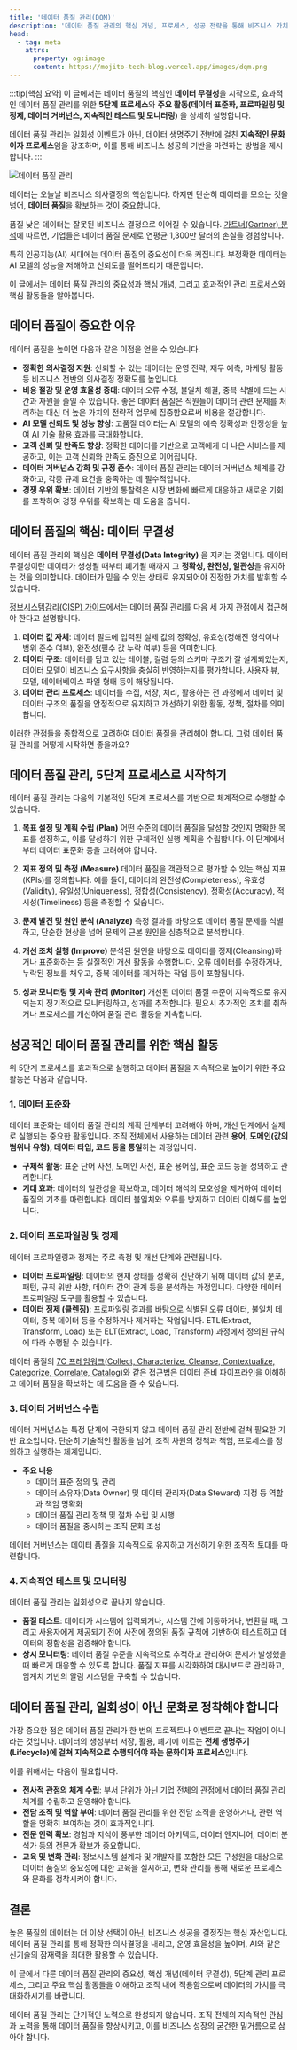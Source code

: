```yaml
---
title: '데이터 품질 관리(DQM)'
description: '데이터 품질 관리의 핵심 개념, 프로세스, 성공 전략을 통해 비즈니스 가치를 극대화하는 방법을 알아봅니다.'
head:
  - tag: meta
    attrs:
      property: og:image
      content: https://mojito-tech-blog.vercel.app/images/dqm.png
---
```


<ReadingTimeInfo minutesRead="6 min read" date="2025-05-26"/>

:::tip[핵심 요약]
이 글에서는 데이터 품질의 핵심인 **데이터 무결성**을 시작으로, 효과적인 데이터 품질 관리를 위한 **5단계 프로세스**와 **주요 활동(데이터 표준화, 프로파일링 및 정제, 데이터 거버넌스, 지속적인 테스트 및 모니터링)** 을 상세히 설명합니다.

데이터 품질 관리는 일회성 이벤트가 아닌, 데이터 생명주기 전반에 걸친 **지속적인 문화이자 프로세스**임을 강조하며, 이를 통해 비즈니스 성공의 기반을 마련하는 방법을 제시합니다.
:::

![데이터 품질 관리](/images/dqm.png)

데이터는 오늘날 비즈니스 의사결정의 핵심입니다. 하지만 단순히 데이터를 모으는 것을 넘어, **데이터 품질**을 확보하는 것이 중요합니다. 

품질 낮은 데이터는 잘못된 비즈니스 결정으로 이어질 수 있습니다. [가트너(Gartner) 분석](https://www.ibm.com/kr-ko/topics/data-quality)에 따르면, 기업들은 데이터 품질 문제로 연평균 1,300만 달러의 손실을 경험합니다. 

특히 인공지능(AI) 시대에는 데이터 품질의 중요성이 더욱 커집니다. 부정확한 데이터는 AI 모델의 성능을 저해하고 신뢰도를 떨어뜨리기 때문입니다.

이 글에서는 데이터 품질 관리의 중요성과 핵심 개념, 그리고 효과적인 관리 프로세스와 핵심 활동들을 알아봅니다.

## 데이터 품질이 중요한 이유

데이터 품질을 높이면 다음과 같은 이점을 얻을 수 있습니다.

*   **정확한 의사결정 지원**: 신뢰할 수 있는 데이터는 운영 전략, 재무 예측, 마케팅 활동 등 비즈니스 전반의 의사결정 정확도를 높입니다.
*   **비용 절감 및 운영 효율성 증대**: 데이터 오류 수정, 불일치 해결, 중복 식별에 드는 시간과 자원을 줄일 수 있습니다. 좋은 데이터 품질은 직원들이 데이터 관련 문제를 처리하는 대신 더 높은 가치의 전략적 업무에 집중함으로써 비용을 절감합니다.
*   **AI 모델 신뢰도 및 성능 향상**: 고품질 데이터는 AI 모델의 예측 정확성과 안정성을 높여 AI 기술 활용 효과를 극대화합니다.
*   **고객 신뢰 및 만족도 향상**: 정확한 데이터를 기반으로 고객에게 더 나은 서비스를 제공하고, 이는 고객 신뢰와 만족도 증진으로 이어집니다.
*   **데이터 거버넌스 강화 및 규정 준수**: 데이터 품질 관리는 데이터 거버넌스 체계를 강화하고, 각종 규제 요건을 충족하는 데 필수적입니다.
*   **경쟁 우위 확보**: 데이터 기반의 통찰력은 시장 변화에 빠르게 대응하고 새로운 기회를 포착하여 경쟁 우위를 확보하는 데 도움을 줍니다.

## 데이터 품질의 핵심: 데이터 무결성

데이터 품질 관리의 핵심은 **데이터 무결성(Data Integrity)** 을 지키는 것입니다. 데이터 무결성이란 데이터가 생성될 때부터 폐기될 때까지 그 **정확성, 완전성, 일관성**을 유지하는 것을 의미합니다. 데이터가 믿을 수 있는 상태로 유지되어야 진정한 가치를 발휘할 수 있습니다.

[정보시스템감리(CISP) 가이드](https://www.cisp.or.kr/wp-content/uploads/2020/03/%EB%8D%B0%EC%9D%B4%ED%84%B0%ED%92%88%EC%A7%88%EA%B4%80%EB%A6%AC%EC%A7%80%EC%B9%A8-Ver-2.1.pdf)에서는 데이터 품질 관리를 다음 세 가지 관점에서 접근해야 한다고 설명합니다.

1.  **데이터 값 자체**: 데이터 필드에 입력된 실제 값의 정확성, 유효성(정해진 형식이나 범위 준수 여부), 완전성(필수 값 누락 여부) 등을 의미합니다.
2.  **데이터 구조**: 데이터를 담고 있는 테이블, 컬럼 등의 스키마 구조가 잘 설계되었는지, 데이터 모델이 비즈니스 요구사항을 충실히 반영하는지를 평가합니다. 사용자 뷰, 모델, 데이터베이스 파일 형태 등이 해당됩니다.
3.  **데이터 관리 프로세스**: 데이터를 수집, 저장, 처리, 활용하는 전 과정에서 데이터 및 데이터 구조의 품질을 안정적으로 유지하고 개선하기 위한 활동, 정책, 절차를 의미합니다.

이러한 관점들을 종합적으로 고려하여 데이터 품질을 관리해야 합니다. 그럼 데이터 품질 관리를 어떻게 시작하면 좋을까요? 

## 데이터 품질 관리, 5단계 프로세스로 시작하기

데이터 품질 관리는 다음의 기본적인 5단계 프로세스를 기반으로 체계적으로 수행할 수 있습니다.

1.  **목표 설정 및 계획 수립 (Plan)**
    어떤 수준의 데이터 품질을 달성할 것인지 명확한 목표를 설정하고, 이를 달성하기 위한 구체적인 실행 계획을 수립합니다. 이 단계에서부터 데이터 표준화 등을 고려해야 합니다.

2.  **지표 정의 및 측정 (Measure)**
    데이터 품질을 객관적으로 평가할 수 있는 핵심 지표(KPIs)를 정의합니다. 예를 들어, 데이터의 완전성(Completeness), 유효성(Validity), 유일성(Uniqueness), 정합성(Consistency), 정확성(Accuracy), 적시성(Timeliness) 등을 측정할 수 있습니다.

3.  **문제 발견 및 원인 분석 (Analyze)**
    측정 결과를 바탕으로 데이터 품질 문제를 식별하고, 단순한 현상을 넘어 문제의 근본 원인을 심층적으로 분석합니다.

4.  **개선 조치 실행 (Improve)**
    분석된 원인을 바탕으로 데이터를 정제(Cleansing)하거나 표준화하는 등 실질적인 개선 활동을 수행합니다. 오류 데이터를 수정하거나, 누락된 정보를 채우고, 중복 데이터를 제거하는 작업 등이 포함됩니다.

5.  **성과 모니터링 및 지속 관리 (Monitor)**
    개선된 데이터 품질 수준이 지속적으로 유지되는지 정기적으로 모니터링하고, 성과를 추적합니다. 필요시 추가적인 조치를 취하거나 프로세스를 개선하여 품질 관리 활동을 지속합니다.

## 성공적인 데이터 품질 관리를 위한 핵심 활동

위 5단계 프로세스를 효과적으로 실행하고 데이터 품질을 지속적으로 높이기 위한 주요 활동은 다음과 같습니다.

### 1. 데이터 표준화

데이터 표준화는 데이터 품질 관리의 계획 단계부터 고려해야 하며, 개선 단계에서 실제로 실행되는 중요한 활동입니다. 조직 전체에서 사용하는 데이터 관련 **용어, 도메인(값의 범위나 유형), 데이터 타입, 코드 등을 통일**하는 과정입니다.

*   **구체적 활동**: 표준 단어 사전, 도메인 사전, 표준 용어집, 표준 코드 등을 정의하고 관리합니다.
*   **기대 효과**: 데이터의 일관성을 확보하고, 데이터 해석의 모호성을 제거하여 데이터 품질의 기초를 마련합니다. 데이터 불일치와 오류를 방지하고 데이터 이해도를 높입니다.

### 2. 데이터 프로파일링 및 정제

데이터 프로파일링과 정제는 주로 측정 및 개선 단계와 관련됩니다.

*   **데이터 프로파일링**: 데이터의 현재 상태를 정확히 진단하기 위해 데이터 값의 분포, 패턴, 규칙 위반 사항, 데이터 간의 관계 등을 분석하는 과정입니다. 다양한 데이터 프로파일링 도구를 활용할 수 있습니다.
*   **데이터 정제 (클렌징)**: 프로파일링 결과를 바탕으로 식별된 오류 데이터, 불일치 데이터, 중복 데이터 등을 수정하거나 제거하는 작업입니다. ETL(Extract, Transform, Load) 또는 ELT(Extract, Load, Transform) 과정에서 정의된 규칙에 따라 수행될 수 있습니다.

데이터 품질의 [7C 프레임워크(Collect, Characterize, Cleanse, Contextualize, Categorize, Correlate, Catalog)](https://www.ida.org/research-and-publications/publications/all/t/th/the-seven-cs-of-data-curation-for-the-two-cscommand-and-control#:~:text=The%20process%20can%20be%20described,(5)%20Categorize%E2%80%94Fit%20within)와 같은 접근법은 데이터 준비 파이프라인을 이해하고 데이터 품질을 확보하는 데 도움을 줄 수 있습니다.

### 3. 데이터 거버넌스 수립

데이터 거버넌스는 특정 단계에 국한되지 않고 데이터 품질 관리 전반에 걸쳐 필요한 기반 요소입니다. 단순히 기술적인 활동을 넘어, 조직 차원의 정책과 책임, 프로세스를 정의하고 실행하는 체계입니다.

*   **주요 내용**
    *   데이터 표준 정의 및 관리
    *   데이터 소유자(Data Owner) 및 데이터 관리자(Data Steward) 지정 등 역할과 책임 명확화
    *   데이터 품질 관리 정책 및 절차 수립 및 시행
    *   데이터 품질을 중시하는 조직 문화 조성

데이터 거버넌스는 데이터 품질을 지속적으로 유지하고 개선하기 위한 조직적 토대를 마련합니다.

### 4. 지속적인 테스트 및 모니터링

데이터 품질 관리는 일회성으로 끝나지 않습니다.

*   **품질 테스트**: 데이터가 시스템에 입력되거나, 시스템 간에 이동하거나, 변환될 때, 그리고 사용자에게 제공되기 전에 사전에 정의된 품질 규칙에 기반하여 테스트하고 데이터의 정합성을 검증해야 합니다.
*   **상시 모니터링**: 데이터 품질 수준을 지속적으로 추적하고 관리하여 문제가 발생했을 때 빠르게 대응할 수 있도록 합니다. 품질 지표를 시각화하여 대시보드로 관리하고, 임계치 기반의 알림 시스템을 구축할 수 있습니다.

## 데이터 품질 관리, 일회성이 아닌 문화로 정착해야 합니다

가장 중요한 점은 데이터 품질 관리가 한 번의 프로젝트나 이벤트로 끝나는 작업이 아니라는 것입니다. 데이터의 생성부터 저장, 활용, 폐기에 이르는 **전체 생명주기(Lifecycle)에 걸쳐 지속적으로 수행되어야 하는 문화이자 프로세스**입니다.

이를 위해서는 다음이 필요합니다.

*   **전사적 관점의 체계 수립**: 부서 단위가 아닌 기업 전체의 관점에서 데이터 품질 관리 체계를 수립하고 운영해야 합니다.
*   **전담 조직 및 역할 부여**: 데이터 품질 관리를 위한 전담 조직을 운영하거나, 관련 역할을 명확히 부여하는 것이 효과적입니다.
*   **전문 인력 확보**: 경험과 지식이 풍부한 데이터 아키텍트, 데이터 엔지니어, 데이터 분석가 등의 전문가 확보가 중요합니다.
*   **교육 및 변화 관리**: 정보시스템 설계자 및 개발자를 포함한 모든 구성원을 대상으로 데이터 품질의 중요성에 대한 교육을 실시하고, 변화 관리를 통해 새로운 프로세스와 문화를 정착시켜야 합니다.

## 결론

높은 품질의 데이터는 더 이상 선택이 아닌, 비즈니스 성공을 결정짓는 핵심 자산입니다. 데이터 품질 관리를 통해 정확한 의사결정을 내리고, 운영 효율성을 높이며, AI와 같은 신기술의 잠재력을 최대한 활용할 수 있습니다.

이 글에서 다룬 데이터 품질 관리의 중요성, 핵심 개념(데이터 무결성), 5단계 관리 프로세스, 그리고 주요 핵심 활동들을 이해하고 조직 내에 적용함으로써 데이터의 가치를 극대화하시기를 바랍니다. 

데이터 품질 관리는 단기적인 노력으로 완성되지 않습니다. 조직 전체의 지속적인 관심과 노력을 통해 데이터 품질을 향상시키고, 이를 비즈니스 성장의 굳건한 밑거름으로 삼아야 합니다.